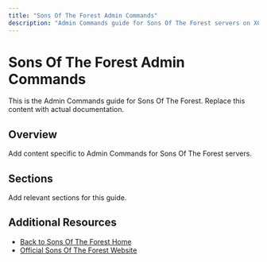 ```yaml
---
title: "Sons Of The Forest Admin Commands"
description: "Admin Commands guide for Sons Of The Forest servers on XGamingServer"
---
```


# Sons Of The Forest Admin Commands

This is the Admin Commands guide for Sons Of The Forest. Replace this content with actual documentation.

## Overview

Add content specific to Admin Commands for Sons Of The Forest servers.

## Sections

Add relevant sections for this guide.

## Additional Resources

- [Back to Sons Of The Forest Home](./index)
- [Official Sons Of The Forest Website](https://example.com)
